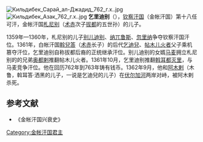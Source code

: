 [[File:Кильдибек_Сарай_ал-Джадид_762_г.х..jpg|thumb]]
[[File:Кильдибек_Азак_762_г.х..jpg|thumb]]
'''乞里迪别'''（{{bd|？||1362年||}}），[[钦察汗国|钦察汗国]]（金帐汗国）第十八任可汗，金帐汗国[[札尼别|札尼别]]（[[术赤|术赤]]次子[[拔都|拔都]]的五世孙）的儿子。

1359年—1360年，札尼别的儿子[[别儿迪别|别儿迪别]]、[[纳兀鲁斯|纳兀鲁斯]]、[[忽里纳|忽里纳]]争夺钦察汗国汗位。1361年，白帐汗国[[斡兒答|斡兒答]]（[[术赤|术赤]]长子）的后代[[乞迪兒|乞迪兒]]、[[帖木儿火者|帖木儿火者]]父子乘机篡夺汗位，乞里迪别自称拔都后裔的正统继承汗位。别儿迪别的女婿[[马麦|马麦]]拥立札尼别的的兄弟[[奥都剌|奥都剌]]推翻帖木儿火者。1361年10月，乞里迪别推翻[[斡耳都灭里|斡耳都灭里]]，与马麦竞争汗位。他在回历762年到763年铸有钱币。1362年9月，他和[[阿木剌|阿木剌]]（木鲁，斡耳答·洒黑的儿子，一说是乞迪兒的儿子）在[[伏尔加河|伏尔加河]]两岸对峙，被阿木剌杀死。

{{start box}}
{{s-before|[[斡耳都灭里|斡耳都灭里]]}}
{{s-title|[[钦察汗国世系图|金帐汗国君主]]|1361年—1362年}}
{{s-after|[[阿木剌|阿木剌]]}}
{{end box}}
==参考文献==
*《金帐汗国兴衰史》
[[Category:金帐汗国君主|Category:金帐汗国君主]]